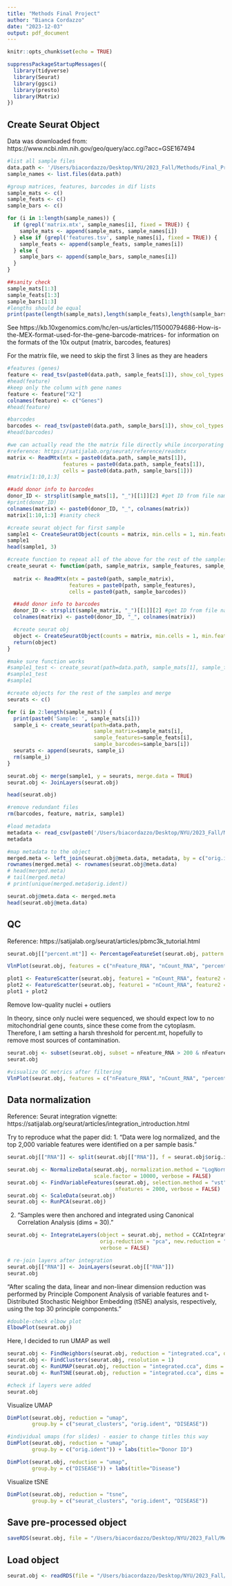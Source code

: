 ```yaml
---
title: "Methods Final Project"
author: "Bianca Cordazzo"
date: "2023-12-03"
output: pdf_document
---
```


```r
knitr::opts_chunk$set(echo = TRUE)
```

```r
suppressPackageStartupMessages({
  library(tidyverse)
  library(Seurat)
  library(ggsci)
  library(presto)
  library(Matrix)
})
```

## Create Seurat Object

Data was downloaded from: https://www.ncbi.nlm.nih.gov/geo/query/acc.cgi?acc=GSE167494

```r
#list all sample files
data.path <- '/Users/biacordazzo/Desktop/NYU/2023_Fall/Methods/Final_Project/GSE167494_RAW/'
sample_names <- list.files(data.path)

#group matrices, features, barcodes in dif lists
sample_mats <- c()
sample_feats <- c()
sample_bars <- c()

for (i in 1:length(sample_names)) {
  if (grepl('matrix.mtx', sample_names[i], fixed = TRUE)) {
    sample_mats <- append(sample_mats, sample_names[i])
  } else if (grepl('features.tsv', sample_names[i], fixed = TRUE)) {
    sample_feats <- append(sample_feats, sample_names[i])
  } else {
    sample_bars <- append(sample_bars, sample_names[i])
  }
}

##sanity check
sample_mats[1:3]
sample_feats[1:3]
sample_bars[1:3]
#lengths should be equal
print(paste(length(sample_mats),length(sample_feats),length(sample_bars)))
```

See https://kb.10xgenomics.com/hc/en-us/articles/115000794686-How-is-the-MEX-format-used-for-the-gene-barcode-matrices- for information on the formats of the 10x output (matrix, barcodes, features)

For the matrix file, we need to skip the first 3 lines as they are headers

```r
#features (genes)
feature <- read_tsv(paste0(data.path, sample_feats[1]), show_col_types = FALSE, col_names = FALSE)
#head(feature)   
#keep only the column with gene names
feature <- feature["X2"]
colnames(feature) <- c("Genes")
#head(feature)

#barcodes 
barcodes <- read_tsv(paste0(data.path, sample_bars[1]), show_col_types = FALSE, col_names = FALSE)
#head(barcodes)

#we can actually read the the matrix file directly while incorporating both features + barcodes
#reference: https://satijalab.org/seurat/reference/readmtx
matrix <- ReadMtx(mtx = paste0(data.path, sample_mats[1]), 
                  features = paste0(data.path, sample_feats[1]),
                  cells = paste0(data.path, sample_bars[1]))
#matrix[1:10,1:3]

##add donor info to barcodes
donor_ID <- strsplit(sample_mats[1], "_")[[1]][2] #get ID from file name
#print(donor_ID)
colnames(matrix) <- paste0(donor_ID, "_", colnames(matrix))
matrix[1:10,1:3] #sanity check
```



```r
#create seurat object for first sample
sample1 <- CreateSeuratObject(counts = matrix, min.cells = 1, min.features = 1)
sample1
head(sample1, 3)
```

```r
#create function to repeat all of the above for the rest of the samples
create_seurat <- function(path, sample_matrix, sample_features, sample_barcodes) {
  
  matrix <- ReadMtx(mtx = paste0(path, sample_matrix), 
                    features = paste0(path, sample_features),
                    cells = paste0(path, sample_barcodes))

  ##add donor info to barcodes
  donor_ID <- strsplit(sample_matrix, "_")[[1]][2] #get ID from file name
  colnames(matrix) <- paste0(donor_ID, "_", colnames(matrix))

  #create seurat obj
  object <- CreateSeuratObject(counts = matrix, min.cells = 1, min.features = 1)
  return(object)
}
```

```r
#make sure function works
#sample1_test <- create_seurat(path=data.path, sample_mats[1], sample_feats[1], sample_bars[1])
#sample1_test
#sample1
```

```r
#create objects for the rest of the samples and merge
seurats <- c()

for (i in 2:length(sample_mats)) {
  print(paste0('Sample: ', sample_mats[i]))
  sample_i <- create_seurat(path=data.path, 
                            sample_matrix=sample_mats[i], 
                            sample_features=sample_feats[i], 
                            sample_barcodes=sample_bars[i])
  seurats <- append(seurats, sample_i)
  rm(sample_i)
}

seurat.obj <- merge(sample1, y = seurats, merge.data = TRUE)
seurat.obj <- JoinLayers(seurat.obj)
```

```r
head(seurat.obj)
```


```r
#remove redundant files
rm(barcodes, feature, matrix, sample1)
```

```r
#load metadata 
metadata <- read_csv(paste0('/Users/biacordazzo/Desktop/NYU/2023_Fall/Methods/Final_Project/metatada.csv'), show_col_types=FALSE)
metadata
```

```r
#map metadata to the object
merged.meta <- left_join(seurat.obj@meta.data, metadata, by = c("orig.ident"="DONOR_NUMBER"))
rownames(merged.meta) <- rownames(seurat.obj@meta.data)
# head(merged.meta)
# tail(merged.meta)
# print(unique(merged.meta$orig.ident))

seurat.obj@meta.data <- merged.meta
head(seurat.obj@meta.data)
```

## QC

Reference: https://satijalab.org/seurat/articles/pbmc3k_tutorial.html

```r
seurat.obj[["percent.mt"]] <- PercentageFeatureSet(seurat.obj, pattern = "^MT-")
```

```r
VlnPlot(seurat.obj, features = c("nFeature_RNA", "nCount_RNA", "percent.mt"), ncol = 3)
```

```r
plot1 <- FeatureScatter(seurat.obj, feature1 = "nCount_RNA", feature2 = "percent.mt")
plot2 <- FeatureScatter(seurat.obj, feature1 = "nCount_RNA", feature2 = "nFeature_RNA")
plot1 + plot2
```

Remove low-quality nuclei + outliers

In theory, since only nuclei were sequenced, we should expect low to no mitochondrial gene counts, since these come from the cytoplasm. Therefore, I am setting a harsh threshold for percent.mt, hopefully to remove most sources of contamination.

```r
seurat.obj <- subset(seurat.obj, subset = nFeature_RNA > 200 & nFeature_RNA < 3000 & percent.mt < 1)
seurat.obj

#visualize QC metrics after filtering
VlnPlot(seurat.obj, features = c("nFeature_RNA", "nCount_RNA", "percent.mt"), ncol = 3)
```

## Data normalization

Reference: Seurat integration vignette: https://satijalab.org/seurat/articles/integration_introduction.html

Try to reproduce what the paper did:
1. "Data were log normalized, and the top 2,000 variable features were identified on a per sample basis."

```r
seurat.obj[["RNA"]] <- split(seurat.obj[["RNA"]], f = seurat.obj$orig.ident)

seurat.obj <- NormalizeData(seurat.obj, normalization.method = "LogNormalize", 
                            scale.factor = 10000, verbose = FALSE)
seurat.obj <- FindVariableFeatures(seurat.obj, selection.method = "vst", 
                                   nfeatures = 2000, verbose = FALSE)
seurat.obj <- ScaleData(seurat.obj)
seurat.obj <- RunPCA(seurat.obj)
```

2. "Samples were then anchored and integrated using Canonical Correlation Analysis (dims = 30)."

```r
seurat.obj <- IntegrateLayers(object = seurat.obj, method = CCAIntegration, 
                              orig.reduction = "pca", new.reduction = "integrated.cca", 
                              verbose = FALSE)

# re-join layers after integration
seurat.obj[["RNA"]] <- JoinLayers(seurat.obj[["RNA"]])
seurat.obj
```

"After scaling the data, linear and non-linear dimension reduction was performed by Principle Component Analysis of variable features and t-Distributed Stochastic Neighbor Embedding (tSNE) analysis, respectively, using the top 30 principle components."

```r
#double-check elbow plot
ElbowPlot(seurat.obj)
```

Here, I decided to run UMAP as well

```r
seurat.obj <- FindNeighbors(seurat.obj, reduction = "integrated.cca", dims = 1:30)
seurat.obj <- FindClusters(seurat.obj, resolution = 1)
seurat.obj <- RunUMAP(seurat.obj, reduction = "integrated.cca", dims = 1:30)
seurat.obj <- RunTSNE(seurat.obj, reduction = "integrated.cca", dims = 1:30)
```

```r
#check if layers were added
seurat.obj
```

Visualize UMAP

```r
DimPlot(seurat.obj, reduction = "umap", 
        group.by = c("seurat_clusters", "orig.ident", "DISEASE"))
```

```r
#individual umaps (for slides) - easier to change titles this way
DimPlot(seurat.obj, reduction = "umap", 
        group.by = c("orig.ident")) + labs(title="Donor ID")

DimPlot(seurat.obj, reduction = "umap", 
        group.by = c("DISEASE")) + labs(title="Disease")
```

Visualize tSNE

```r
DimPlot(seurat.obj, reduction = "tsne", 
        group.by = c("seurat_clusters", "orig.ident", "DISEASE"))
```

## Save pre-processed object

```r
saveRDS(seurat.obj, file = "/Users/biacordazzo/Desktop/NYU/2023_Fall/Methods/Final_Project/processed_data.rds")
```

## Load object

```r
seurat.obj <- readRDS(file = "/Users/biacordazzo/Desktop/NYU/2023_Fall/Methods/Final_Project/processed_data.rds")
```

